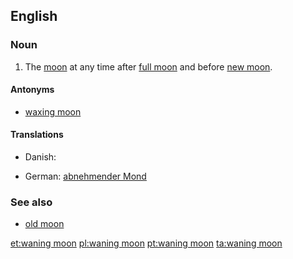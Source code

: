 ==English==
===Noun===
{{en-noun|sg=[[wane|waning]] [[moon]]}}

#The [[moon]] at any time after [[full moon]] and before [[new moon]].

====Antonyms====
*[[waxing moon]]

====Translations====
{{trans-top}}
* Danish: {{t|da|aftagende måne}}
{{trans-mid}}
* German: [[abnehmender Mond]] {{m}}
{{trans-bottom}}

===See also===
*[[old moon]]

[[et:waning moon]]
[[pl:waning moon]]
[[pt:waning moon]]
[[ta:waning moon]]